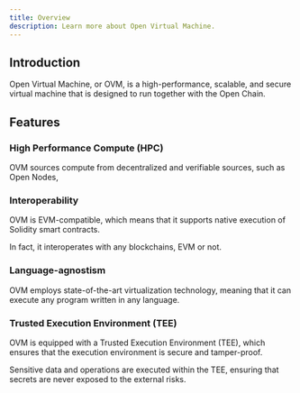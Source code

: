 ```yaml
---
title: Overview
description: Learn more about Open Virtual Machine.
---
```


## Introduction

Open Virtual Machine, or OVM, is a high-performance, scalable, and secure virtual machine that is designed to run together with the Open Chain.

## Features

### High Performance Compute (HPC)

OVM sources compute from decentralized and verifiable sources, such as Open Nodes, 

### Interoperability

OVM is EVM-compatible, which means that it supports native execution of Solidity smart contracts.

In fact, it interoperates with any blockchains, EVM or not.

### Language-agnostism

OVM employs state-of-the-art virtualization technology, meaning that it can execute any program written in any language.

### Trusted Execution Environment (TEE)

OVM is equipped with a Trusted Execution Environment (TEE), which ensures that the execution environment is secure and tamper-proof.

Sensitive data and operations are executed within the TEE, ensuring that secrets are never exposed to the external risks.
